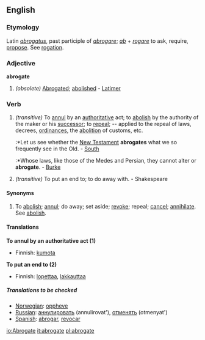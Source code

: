 ==English==
===Etymology===
Latin ''[[abrogatus]]'', past participle of ''[[abrogare]]''; ''[[ab]]'' + ''[[rogare]]'' to ask, require, [[propose]]. See [[rogation]].

===Adjective===
'''abrogate'''
# ''(obsolete)'' [[Abrogated]]; [[abolished]] - [[Latimer]]

===Verb===
{{conj|abrogate|abrogates|abrogated|abrogated|abrogating}}
# ''(transitive)'' To [[annul]] by an [[authoritative]] act; to [[abolish]] by the authority of the maker or his [[successor]]; to [[repeal]]; -- applied to the repeal of laws, decrees, [[ordinances]], the [[abolition]] of customs, etc.
#:*Let us see whether the [[New Testament]] '''abrogates''' what we so frequently see in the Old. - [[South]]
#:*Whose laws, like those of the Medes and Persian, they cannot alter or '''abrogate'''. - [[Burke]]
# ''(transitive)'' To put an end to; to do away with. - Shakespeare

====Synonyms====
#To [[abolish]]; [[annul]]; do away; set aside; [[revoke]]; repeal; [[cancel]]; [[annihilate]]. See [[abolish]].

====Translations====
'''To annul by an authoritative act (1)'''
{{top}}
*Finnish: [[kumota]]
{{mid}}
{{bottom}}

'''To put an end to (2)'''
{{top}}
*Finnish: [[lopettaa]], [[lakkauttaa]]
{{mid}}
{{bottom}}

=====Translations to be checked=====
{{checktrans}}
*[[Norwegian]]: [[oppheve]]
*[[Russian]]: [[аннулировать]] (annulirovat'), [[отменять]] (otmenyat')
*[[Spanish]]: [[abrogar]], [[revocar]]

[[io:Abrogate]]
[[it:abrogate]]
[[pl:abrogate]]